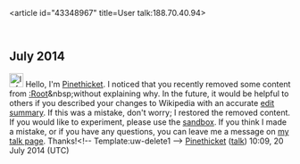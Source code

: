 <article id="43348967" title=User talk:188.70.40.94>
	<talkpage id="43348967" title="User talk:188.70.40.94">
== July 2014 ==
[[Image:Information.svg|25px|alt=Information icon]] Hello, I'm [[User:Pinethicket|Pinethicket]]. I noticed that you recently removed some content from [[:Root]]&amp;nbsp;without explaining why. In the future, it would be helpful to others if you described your changes to Wikipedia with an accurate [[Help:Edit summary|edit summary]]. If this was a mistake, don't worry; I restored the removed content. If you would like to experiment, please use the [[WP:Sandbox|sandbox]]. If you think I made a mistake, or if you have any questions, you can leave me a message on [[User_talk:Pinethicket|my talk page]]. Thanks!&lt;!-- Template:uw-delete1 --&gt; [[User:Pinethicket|Pinethicket]] ([[User talk:Pinethicket|talk]]) 10:09, 20 July 2014 (UTC)
	</talkpage>
</article>